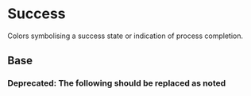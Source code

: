 
<Meta title="Theme/Palettes/Success" />

# Success

Colors symbolising a success state or indication of process completion.

## Base

<ColorContainer className="paletteContainer">
  <ColorPalette className="docs">
    <ColorItem
      title="Border"
      subtitle="--salt-palette-success-border"
      colors={{
        "--salt-palette-success-border": "var(--salt-palette-success-border)",
      }}
    />
    <ColorItem
      title="Foreground"
      subtitle="--salt-palette-success-foreground"
      colors={{
        "--salt-palette-success-foreground-decorative":
          "var(--salt-palette-success-foreground-decorative)",
        "--salt-palette-success-foreground-informative":
          "var(--salt-palette-success-foreground-informative)",
      }}
    />
    <ColorItem
      title="Background"
      subtitle="--salt-palette-success-background"
      colors={{
        "--salt-palette-success-background":
          "var(--salt-palette-success-background)",
      }}
    />
    <ColorItem
      title="Background (selected)"
      subtitle="--salt-palette-success-background-selected"
      colors={{
        "--salt-palette-success-background-selected":
          "var(--salt-palette-success-background-selected)",
      }}
    />
  </ColorPalette>
</ColorContainer>

### **Deprecated:** The following should be replaced as noted

<Canvas>
  <DocGrid withNotes>
    <ColorBlock
      colorVar="--salt-palette-success-background-emphasize"
      replacementToken="--salt-palette-success-background"
    />
    <ColorBlock
      colorVar="--salt-palette-success-foreground-disabled"
      replacementToken="#24874BB3"
    />
    <ColorBlock
      colorVar="--salt-palette-success-border-disabled"
      replacementToken="#24874B66"
    />
    <ColorBlock
      colorVar="--salt-palette-success-foreground"
      replacementToken="--salt-palette-success-foreground-decorative"
    />
  </DocGrid>
</Canvas>
